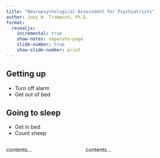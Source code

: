 ```yaml
---
title: "Neuropsychological Assessment for Psychiatrists"
author: Joey W. Trampush, Ph.D.
format: 
  revealjs:
    incremental: true
    show-notes: separate-page
    slide-number: true
    show-slide-number: print
---
```


## Getting up

- Turn off alarm
- Get out of bed

## Going to sleep

- Get in bed
- Count sheep

:::: {.columns}

::: {.column width="40%"}
contents...
:::

::: {.column width="60%"}
contents...
:::

::::
